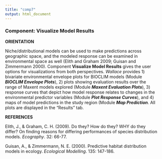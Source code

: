 ```yaml
---
title: "comp7"
output: html_document
---
```


### **Component: Visualize Model Results**

**ORIENTATION**

Niche/distributional models can be used to make predictions across geographic space, and the modeled response can be examined in environmental space as well (Elith and Graham 2009; Guisan and Zimmermann 2000). Component **Visualize Model Results** gives the user options for visualizations from both perspectives. *Wallace* provides 1) bivariate environmental envelope plots for BIOCLIM models (Module ***BIOCLIM Envelope Plots***), 2) plots showing evaluation results over the range of Maxent models explored (Module ***Maxent Evaluation Plots***), 3) response curves that depict how model response relates to changes in the environmental predictor variables (Module ***Plot Response Curves***), and 4) maps of model predictions in the study region (Module ***Map Prediction***. All plots are displayed in the “Results” tab. 

**REFERENCES**

Elith, J., & Graham, C. H. (2009). Do they? How do they? WHY do they differ? On finding reasons for differing performances of species distribution models. *Ecography*. 32: 66-77.

Guisan, A., & Zimmermann, N. E. (2000). Predictive habitat distribution models in ecology. *Ecological Modelling*. 135: 147-186.
